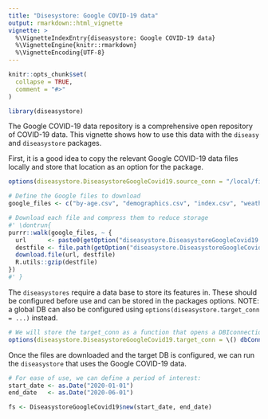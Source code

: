 ```yaml
---
title: "Disesystore: Google COVID-19 data"
output: rmarkdown::html_vignette
vignette: >
  %\VignetteIndexEntry{diseasystore: Google COVID-19 data}
  %\VignetteEngine{knitr::rmarkdown}
  %\VignetteEncoding{UTF-8}
---
```


```r
knitr::opts_chunk$set(
  collapse = TRUE,
  comment = "#>"
)
```

```r
library(diseasystore)
```

The Google COVID-19 data repository is a comprehensive open repository of COVID-19 data.
This vignette shows how to use this data with the `diseasy` and `diseasystore` packages.

First, it is a good idea to copy the relevant Google COVID-19 data files locally and store that location as an option for the package.
```r
options(diseasystore.DiseasystoreGoogleCovid19.source_conn = "/local/file/path") # Should not end with "/"

# Define the Google files to download
google_files <- c("by-age.csv", "demographics.csv", "index.csv", "weather.csv") 

# Download each file and compress them to reduce storage
#' \dontrun{
purrr::walk(google_files, ~ {
  url      <- paste0(getOption("diseasystore.DiseasystoreGoogleCovid19.remote_conn"), .)
  destfile <- file.path(getOption("diseasystore.DiseasystoreGoogleCovid19.source_conn"), .)
  download.file(url, destfile)
  R.utils::gzip(destfile)
})
#' }
```

The `diseasystores` require a data base to store its features in.
These should be configured before use and can be stored in the packages options.
NOTE: a global DB can also be configured using `options(diseasystore.target_conn = ...)` instead.

```r

# We will store the target_conn as a function that opens a DBIconnection to the DB
options(diseasystore.DiseasystoreGoogleCovid19.target_conn = \() dbConnect(RSQLite::SQLite(), "/local/file/path/diseasystore_google_covid_19.sqlite")) 
```


Once the files are downloaded and the target DB is configured, we can run the `diseasystore` that uses the Google COVID-19 data.

```r

# For ease of use, we can define a period of interest:
start_date <- as.Date("2020-01-01")
end_date   <- as.Date("2020-06-01")

fs <- DiseasystoreGoogleCovid19$new(start_date, end_date)
```
